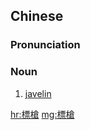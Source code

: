 {{also|标枪}}
==Chinese==
{{zh-forms|s=标枪}}

===Pronunciation===
{{zh-pron
|m=biāoqiāng
|c=biu1 coeng1
|cat=n
}}

===Noun===
{{zh-noun}}

# [[javelin]] {{gloss|spear used as a weapon}}

{{zh-cat|Weapons}}

[[hr:標槍]]
[[mg:標槍]]
